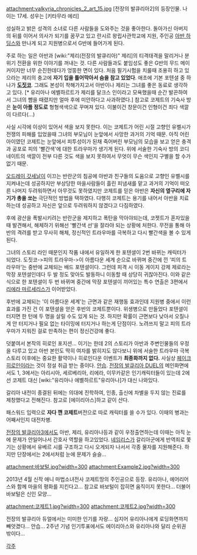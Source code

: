 attachment:valkyria_chronicles_2_art_15.jpg
[전장의 발큐리아2]의 등장인물. 나이는 17세. 성우는 [키타무라 에리]

성실하고 밝은 성격의 소녀로 다른 사람들을 도와주는 것을 좋아한다. 돌아가신 아버지의 뒤를 이어서 의사가 되기를 꿈꾸고 있고 란시르 왕립사관학교에 지원, 주인공 [[아반 하딩스]]와 만나게 되고 지원병으로서 G반에 들어가게 된다.

주로 하는 일은 아반과 [wiki:"제리(전장의 발큐리아)" 제리]의 티격태격을 말리거나 분위기 전환을 위한 이야기를 꺼내는 것. 다른 사람들과도 붙임성도 좋은 G반의 무드 메이커이지만 너무 순진한데다가 엉뚱한 면이 있다. 처음 필기시험을 치룰때 조용히 하고 있으라는 제리의 충고에 '''자기 입을 틀어막아서 숨을 참고 있었다'''. 애초에 기본 포텐셜 중 하나가 '''[[도짓코]]'''. 그래도 본성이 착해가지고서 아반이나 제리는 그녀를 좋은 동료로 생각하고 있다. [* 유리아나 에벨하르트가 제리를 달크스 인이라고 모욕했을때 순간 발끈하여서 그녀의 뺨을 때렸지만 얼마 후에 미안하다고 사과하였다.] 참고로 코제트의 기숙사 방은 '''눈이 아플 정도로''' 형형색색으로 꾸며져 있다. 이불이건 창문이건 인형이건 죄다 색깔이 다르다(...)

사실 시각에 이상이 있어서 색을 보지 못한다. 이는 코제트가 어린 시절 고향인 유벨시가 전쟁의 피해를 입었을때 그녀의 부모님이 눈앞에서 사망한 과거의 기억 때문. 아직 어린아이였던 코제트는 눈앞에서 피투성이가 된채 죽어버린 부모님의 모습을 보고 얻은 충격과 공포로 피의 '빨간색'에 대한 트라우마가 생기게 된다. 위에 서술한 기숙사 방의 코디네이트의 색깔이 전부 다른 것도 색을 보지 못하여서 무엇이 무슨 색인지 구별을 할 수가 없기 때문.

[[오드레이 갓세날]]이 이끄는 반란군의 침공에 아반과 친구들의 도움으로 고향인 유벨시를 지켜내는데 성공하지만 부상당한 마을사람들이 흘린 피냄새를 맡고 과거의 기억이 떠오른 나머지 두려워하면서 아무것도 못하였지만 코제트를 믿은 아반은 '''자신의 옆구리에 자기가 총을 쏘는''' 극단적인 방법을 택하였다. 다행히 코제트는 용기를 내어서 아반을 치료하는데 성공하고 자신은 앞으로 두려워하지 않겠다고 다짐하였다.

후에 광산을 폭발시키려는 반란군을 제지하고 폭탄을 막아야되는데, 코젯트가 혼자있을 때 발견해서, 해체하기 위해선 '빨간색 선'을 잘라야 되는 상황에 처한다. 무전을 통해 아반의 격려를 받고 무사히 해체, 정신적인 트라우마를 극복하고 다시 빨간색을 볼 수 있게 된다.

그녀의 스토리 라인 때문인지 작품 내에서 유일하게 한 포텐셜이 2번 바뀌는 캐릭터가 되었다. 도짓코->피의 트라우마->이 아름다운 세계 순으로 바뀌며 중간에 낀 '피의 트라우마'는 중반에 교체되는 배드 포텐셜이다. 그런데 피격 시 이동 게이지 강제 제로라는 막장 포텐셜인데다 두 발 정도 맞아도 발동하니 이동할 때 상당히 귀찮아진다. 이와 같은 식으로 한 포텐셜이 두 번 바뀌며 중간에 막장 포텐셜이 끼어있는 특수 연출은 3편에서 [[리에라 마르세리스]]가 이어받았다.

후반에 교체되는 '이 아름다운 세계'는 근면과 같은 재행동 효과인데 지원병 중에서 이런 효과를 가진 건 이 포텐셜을 얻은 후반의 코제트뿐이다. 위생병으로 만들었다 포텐셜이 터지면 한 턴에 두 명을 살릴 수도 있게 되는 것. 하지만 확률이 근면보다 낮아서 오질나게 안 터지거나 필요 없는 타이밍에 터지거나 하는게 단점이다. 노려쓰지 말고 피의 트라우마가 지워진 걸로 만족하는 편이 정신건강에 좋다.

덧붙여서 본작의 히로인 포지션... 이기는 한데 2의 스토리가 아반과 주변인물들의 우정을 다루고 있고 아반 본인도 딱히 여자를 밝히지도 않다보니 위에 서술한 트라우마 극복 스토리 이후에는 중요한 활약이나 히로인다운 이벤트가 '''최종화까지 없다.''' 사실상 [[페이크 히로인]]이라는 것이 정설 취급 받는 중이다. [[안습]]. [[전장의 발큐리아 DUEL]]의 메인화면에서도 1, 3에서는 아리시아, 세르베리아, 리에라, 이무카같은 인기캐릭터들이 있는데 2에선 코제트 대신 [wiki:"유리아나 에벨하르트"유리아나]가 대신 나와있다.

갈리아 내전이 종결된 뒤에는 의대에 진학하여, 인종, 출신에 차별을 두지 않는 진료를 제창했다고 전해진다. 참고로 [에이리아스]하고 같이 산다.

패스워드 입력으로 '''자다 깬 코제트'''버전으로 따로 캐릭터를 쓸 수가 있다. 이때의 병과는 어째서인지 대전차병.

[[전장의 발큐리아3]]에서도 아반, 제리, 유리아나등과 같이 우정출연하는데 이때는 아직 눈에 문제가 안일어나서 간호사 역할을 하고있었다. [[네임리스]]가 갈리아군에게 반역죄로 쫓기는 상황에서 유베르 시를 구조하고 다시 오게되자 나서서 각종 물자를 지원해준다. 하지만 단장에서는 2에서처럼 눈에 문제가 슬슬...

attachment:바보털.jpg?width=300 attachment:Example2.jpg?width=300
 
2013년 4월 신작 애니 마법소녀전사 코제트땅의 주인공으로 등장. 유리아나, 에어리어스와 함께 마을의 평화를 지킨다고... 참고로 바보털이 잡히면 움직이지 못한다... 더불어 바보털은 신인 모양...

attachment:코제트1.jpg?width=300 attachment:코제트2.jpg?width=300 

전장의 발큐리아 듀얼에서는 미미한 인기를 자랑... 심지어 유리아나에게 로딩화면까지 빼앗겼다... 안습... 2주년 기념 인기투표에서도 에이리아스와 유리아나와 달리 순위권 밖이다...

[[각주]]
